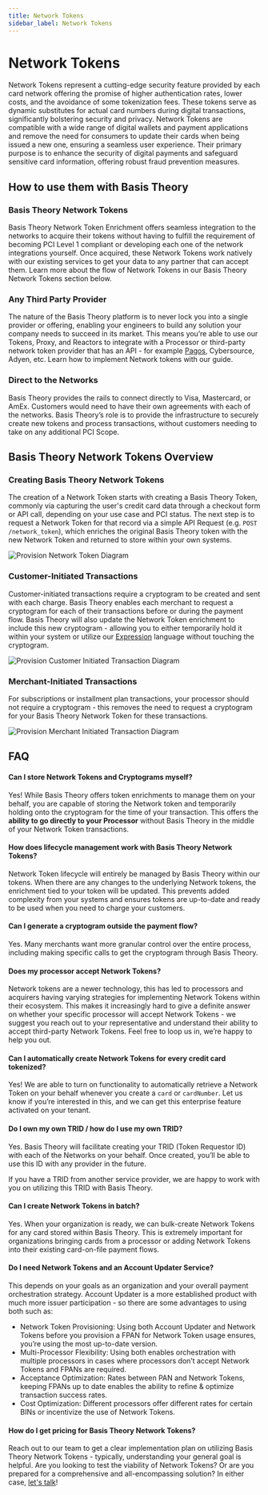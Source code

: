 ```yaml
---
title: Network Tokens
sidebar_label: Network Tokens
---
```


# Network Tokens

Network Tokens represent a cutting-edge security feature provided by each card network offering the promise of higher authentication rates, lower costs, and the avoidance of some tokenization fees. These tokens serve as dynamic substitutes for actual card numbers during digital transactions, significantly bolstering security and privacy. Network Tokens are compatible with a wide range of digital wallets and payment applications and remove the need for consumers to update their cards when being issued a new one, ensuring a seamless user experience. Their primary purpose is to enhance the security of digital payments and safeguard sensitive card information, offering robust fraud prevention measures.

## How to use them with Basis Theory

### Basis Theory Network Tokens

Basis Theory Network Token Enrichment offers seamless integration to the networks to acquire their tokens without having to fulfill the requirement of becoming PCI Level 1 compliant or developing each one of the network integrations yourself. Once acquired, these Network Tokens work natively with our existing services to get your data to any partner that can accept them. Learn more about the flow of Network Tokens in our Basis Theory Network Tokens section below.

### Any Third Party Provider

The nature of the Basis Theory platform is to never lock you into a single provider or offering, enabling your engineers to build any solution your company needs to succeed in its market. This means you’re able to use our Tokens, Proxy, and Reactors to integrate with a Processor or third-party network token provider that has an API - for example [Pagos](https://pagos.ai), Cybersource, Adyen, etc. Learn how to implement Network tokens with our guide.

### Direct to the Networks

Basis Theory provides the rails to connect directly to Visa, Mastercard, or AmEx. Customers would need to have their own agreements with each of the networks. Basis Theory’s role is to provide the infrastructure to securely create new tokens and process transactions, without customers needing to take on any additional PCI Scope.

## Basis Theory Network Tokens Overview <Enterprise />

### Creating Basis Theory Network Tokens

The creation of a Network Token starts with creating a Basis Theory Token, commonly via capturing the user's credit card data through a checkout form or API call, depending on your use case and PCI status. The next step is to request a Network Token for that record via a simple API Request (e.g. `POST /network_token`), which enriches the original Basis Theory token with the new Network Token and returned to store within your own systems.

![Provision Network Token Diagram](/img/features/network-tokens/network-token-provision.png)

### Customer-Initiated Transactions

Customer-initiated transactions require a cryptogram to be created and sent with each charge. Basis Theory enables each merchant to request a cryptogram for each of their transactions before or during the payment flow. Basis Theory will also update the Network Token enrichment to include this new cryptogram - allowing you to either temporarily hold it within your system or utilize our [Expression](https://developers.basistheory.com/docs/expressions/) language without touching the cryptogram.

![Provision Customer Initiated Transaction Diagram](/img/features/network-tokens/network-token-cit.png)

### **Merchant**-Initiated Transactions

For subscriptions or installment plan transactions, your processor should not require a cryptogram - this removes the need to request a cryptogram for your Basis Theory Network Token for these transactions.

![Provision Merchant Initiated Transaction Diagram](/img/features/network-tokens/network-token-mit.png)

## FAQ

#### Can I store Network Tokens and Cryptograms myself?

Yes! While Basis Theory offers token enrichments to manage them on your behalf, you are capable of storing the Network token and temporarily holding onto the cryptogram for the time of your transaction. This offers the **ability to go directly to your Processor** without Basis Theory in the middle of your Network Token transactions.

#### How does lifecycle management work with Basis Theory Network Tokens?

Network Token lifecycle will entirely be managed by Basis Theory within our tokens. When there are any changes to the underlying Network tokens, the enrichment tied to your token will be updated. This prevents added complexity from your systems and ensures tokens are up-to-date and ready to be used when you need to charge your customers.

#### Can I generate a cryptogram outside the payment flow?

Yes. Many merchants want more granular control over the entire process, including making specific calls to get the cryptogram through Basis Theory.

#### Does my processor accept Network Tokens?

Network tokens are a newer technology, this has led to processors and acquirers having varying strategies for implementing Network Tokens within their ecosystem. This makes it increasingly hard to give a definite answer on whether your specific processor will accept Network Tokens - we suggest you reach out to your representative and understand their ability to accept third-party Network Tokens. Feel free to loop us in, we’re happy to help you out.

#### Can I automatically create Network Tokens for every credit card tokenized?

Yes! We are able to turn on functionality to automatically retrieve a Network Token on your behalf whenever you create a `card` or `cardNumber`. Let us know if you’re interested in this, and we can get this enterprise feature activated on your tenant.

#### Do I own my own TRID / how do I use my own TRID?

Yes. Basis Theory will facilitate creating your TRID (Token Requestor ID) with each of the Networks on your behalf. Once created, you’ll be able to use this ID with any provider in the future.

If you have a TRID from another service provider, we are happy to work with you on utilizing this TRID with Basis Theory.

#### Can I create Network Tokens in batch?

Yes. When your organization is ready, we can bulk-create Network Tokens for any card stored within Basis Theory.  This is extremely important for organizations bringing cards from a processor or adding Network Tokens into their existing card-on-file payment flows.

#### Do I need Network Tokens and an Account Updater Service?

This depends on your goals as an organization and your overall payment orchestration strategy. Account Updater is a more established product with much more issuer participation - so there are some advantages to using both such as:

- Network Token Provisioning: Using both Account Updater and Network Tokens before you provision a FPAN for Network Token usage ensures, you’re using the most up-to-date version.
- Multi-Processor Flexibility: Using both enables orchestration with multiple processors in cases where processors don’t accept Network Tokens and FPANs are required.
- Acceptance Optimization: Rates between PAN and Network Tokens, keeping FPANs up to date enables the ability to refine & optimize transaction success rates.
- Cost Optimization: Different processors offer different rates for certain BINs or incentivize the use of Network Tokens.

#### How do I get pricing for Basis Theory Network Tokens?

Reach out to our team to get a clear implementation plan on utilizing Basis Theory Network Tokens - typically, understanding your general goal is helpful. Are you looking to test the viability of Network Tokens? Or are you prepared for a comprehensive and all-encompassing solution? In either case, [let's talk](https://basistheory.com/contact)!
